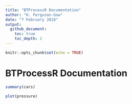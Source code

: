 ```yaml
---
title: "BTProcessR Documentation"
author: "H. Ferguson-Gow"
date: "7 February 2018"
output:
  github_document:
    toc: true
    toc_depth: 2
---
```


```r
knitr::opts_chunk$set(echo = TRUE)
```

# BTProcessR Documentation

<!-- ## Contents -->
<!-- 1. Introduction -->
<!-- 2. Loading, visualising and assessing posteriors -->
<!-- 3. Loading and visualising posterior samples of trees -->
<!-- 4. Post-processing rate-variable and reverse-jump local transformation models -->
<!-- + Postprocessing *.Varrates.txt files -->
<!-- + Finding rate shifts -->
<!-- + Visualising rate shifts  -->



```r
summary(cars)
```


```r
plot(pressure)
```

